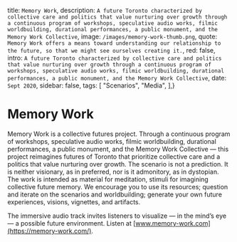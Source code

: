 
  title: `Memory Work`,
  description: `A future Toronto characterized by collective care and politics that value nurturing over growth through a continuous program of workshops, speculative audio works, filmic worldbuilding, durational performances, a public monument, and the Memory Work Collective`,
  image: `/images/memory-work-thumb.png`,
  quote: `Memory Work offers a means toward understanding our relationship to the future, so that we might see ourselves creating it.`,
  red: false,
  intro: `A future Toronto characterized by collective care and politics that value nurturing over growth through a continuous program of workshops, speculative audio works, filmic worldbuilding, durational performances, a public monument, and the Memory Work Collective`,
  date: `Sept 2020`,
  sidebar: false,
  tags: [
    "Scenarios",
    "Media",
  ],}


# Memory Work

Memory Work is a collective futures project. Through a continuous program of workshops, speculative audio works, filmic worldbuilding, durational performances, a public monument, and the Memory Work Collective — this project reimagines futures of Toronto that prioritize collective care and a politics that value nurturing over growth. The scenario is not a prediction. It is neither visionary, as in preferred, nor is it admonitory, as in dystopian. The work is intended as material for meditation, stimuli for imagining collective future memory. We encourage you to use its resources; question and iterate on the scenarios and worldbuilding; generate your own future experiences, visions, vignettes, and artifacts.

The immersive audio track invites listeners to visualize — in the mind’s eye — a possible future environment. Listen at [www.memory-work.com](https://memory-work.com/).  

<Label meta={meta} />




